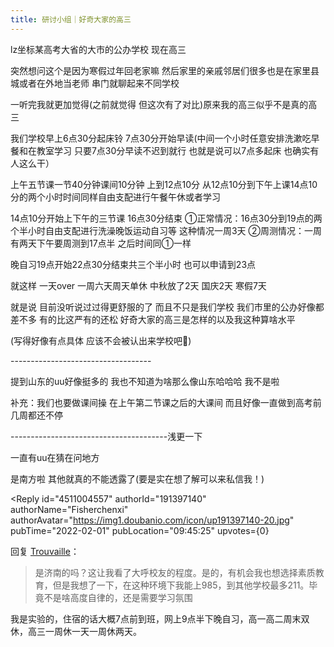 ```yaml
---
title: 研讨小组｜好奇大家的高三
---
```



<Forum groupName="真的需要这份文凭吗？" groupUrl="https://www.douban.com/group/fucking_diploma/" archivedAt="2025-05-16T16:48:34.611Z">
  <Post
    id="259047039"
    title="研讨小组｜好奇大家的高三"
    url="https://www.douban.com/group/topic/259047039/?_spm_id=MjM1NTA4MTU0"
    pubTime="2022-02-08"
    highlightUserId="191397140"
  >
lz坐标某高考大省的大市的公办学校 现在高三

突然想问这个是因为寒假过年回老家嘛
然后家里的亲戚邻居们很多也是在家里县城或者在外地当老师
串门就聊起来不同学校

一听完我就更加觉得(之前就觉得
但这次有了对比)原来我的高三似乎不是真的高三

我们学校早上6点30分起床铃
7点30分开始早读(中间一个小时任意安排洗漱吃早餐和在教室学习
只要7点30分早读不迟到就行 也就是说可以7点多起床 也确实有人这么干）

上午五节课一节40分钟课间10分钟 上到12点10分
从12点10分到下午上课14点10分的两个小时时间同样自由支配进行午餐午休或者学习

14点10分开始上下午的三节课 16点30分结束
①正常情况：16点30分到19点的两个半小时自由支配进行洗澡晚饭运动自习等
这种情况一周3天 ②周测情况：一周有两天下午要周测到17点半 之后时间同①一样

晚自习19点开始22点30分结束共三个半小时 也可以申请到23点

就这样 一天over 一周六天周天单休 中秋放了2天 国庆2天 寒假7天

就是说 目前没听说过过得更舒服的了 而且不只是我们学校
我们市里的公办好像都差不多 有的比这严有的还松
好奇大家的高三是怎样的以及我这种算啥水平

(写得好像有点具体 应该不会被认出来学校吧👀)

\-\-\-\-\-\-\-\-\-\-\-\-\-\-\-\-\-\-\-\-\-\-\-\-\-\-\-\-\-\-\-\-\-\--

提到山东的uu好像挺多的 我也不知道为啥那么像山东哈哈哈 我不是啦

补充：我们也要做课间操 在上午第二节课之后的大课间
而且好像一直做到高考前几周都还不停

---------------------------------------浅更一下

一直有uu在猜在问地方

是南方啦 其他就真的不能透露了(要是实在想了解可以来私信我！)

<Reply
  id="4511004557"
  authorId="191397140"
  authorName="Fisherchenxi"
  authorAvatar="https://img1.doubanio.com/icon/up191397140-20.jpg"
  pubTime="2022-02-01"
  pubLocation="09:45:25"
  upvotes={0}
>
回复 [Trouvaille](https://www.douban.com/people/224660634/)：
> 是济南的吗？这让我看了大呼校友的程度。是的，有机会我也想选择素质教育，但是我想了一下，在这种环境下我能上985，到其他学校最多211。毕竟不是啥高度自律的，还是需要学习氛围

我是实验的，住宿的话大概7点前到班，网上9点半下晚自习，高一高二周末双休，高三一周休一天一周休两天。
</Reply>
  </Post>
</Forum>
